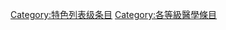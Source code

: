 {{Articles by Quality|topic=医学|project=医学|format=TOC}}
{{Wikipedia category}}
{{emptycat}}

{{catmore1|[[Wikipedia:医学專題|Wikipedia:医学專題]]}}

[[Category:特色列表级条目|Category:特色列表级条目]]
[[Category:各等級醫學條目|Category:各等級醫學條目]]